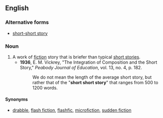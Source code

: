 {{also|short-short story}}
==English==

===Alternative forms===
* [[short-short story]]

===Noun===
{{en-noun|short short stories}}

# A work of [[fiction]] story that is briefer than typical [[short story|short stories]].
#* '''1936''', E. M. Vickrey, "The Integration of Composition and the Short Story," ''Peabody Journal of Education'', vol. 13, no. 4, p. 182.
#*: We do not mean the length of the average short story, but rather that of the "'''short short story'''" that ranges from 500 to 1200 words.

====Synonyms====
* [[drabble]], [[flash fiction]], [[flashfic]], [[microfiction]], [[sudden fiction]]